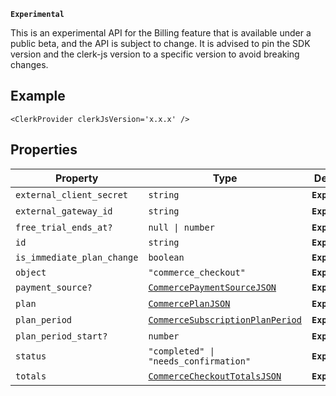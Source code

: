 **`Experimental`**

This is an experimental API for the Billing feature that is available under a public beta, and the API is subject to change.
It is advised to pin the SDK version and the clerk-js version to a specific version to avoid breaking changes.

## Example

```tsx
<ClerkProvider clerkJsVersion='x.x.x' />
```

## Properties

| Property                                                         | Type                                                                      | Description        | Overrides                  |
| ---------------------------------------------------------------- | ------------------------------------------------------------------------- | ------------------ | -------------------------- |
| <a id="external_client_secret"></a> `external_client_secret`     | `string`                                                                  | **`Experimental`** | -                          |
| <a id="external_gateway_id"></a> `external_gateway_id`           | `string`                                                                  | **`Experimental`** | -                          |
| <a id="free_trial_ends_at"></a> `free_trial_ends_at?`            | <code>null \| number</code>                                               | **`Experimental`** | -                          |
| <a id="id"></a> `id`                                             | `string`                                                                  | **`Experimental`** | `ClerkResourceJSON.id`     |
| <a id="is_immediate_plan_change"></a> `is_immediate_plan_change` | `boolean`                                                                 | **`Experimental`** | -                          |
| <a id="object"></a> `object`                                     | `"commerce_checkout"`                                                     | **`Experimental`** | `ClerkResourceJSON.object` |
| <a id="payment_source"></a> `payment_source?`                    | [`CommercePaymentSourceJSON`](commerce-payment-source-json.mdx)           | **`Experimental`** | -                          |
| <a id="plan"></a> `plan`                                         | [`CommercePlanJSON`](commerce-plan-json.mdx)                              | **`Experimental`** | -                          |
| <a id="plan_period"></a> `plan_period`                           | [`CommerceSubscriptionPlanPeriod`](commerce-subscription-plan-period.mdx) | **`Experimental`** | -                          |
| <a id="plan_period_start"></a> `plan_period_start?`              | `number`                                                                  | **`Experimental`** | -                          |
| <a id="status"></a> `status`                                     | <code>"completed" \| "needs_confirmation"</code>                          | **`Experimental`** | -                          |
| <a id="totals"></a> `totals`                                     | [`CommerceCheckoutTotalsJSON`](commerce-checkout-totals-json.mdx)         | **`Experimental`** | -                          |

